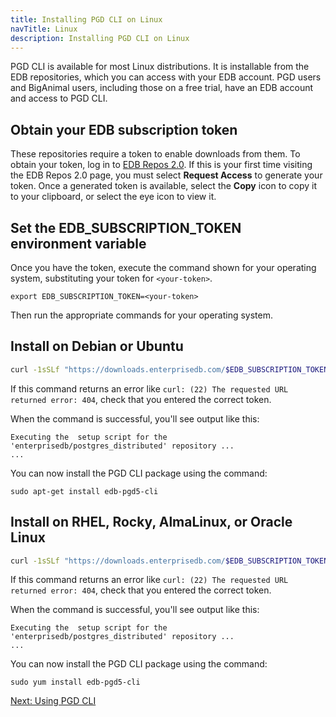 ```yaml
---
title: Installing PGD CLI on Linux
navTitle: Linux
description: Installing PGD CLI on Linux
---
```


 PGD CLI is available for most Linux distributions. It is installable from the EDB repositories, which you can access with your EDB account. PGD users and BigAnimal users, including those on a free trial, have an EDB account and access to PGD CLI.

## Obtain your EDB subscription token

These repositories require a token to enable downloads from them. To obtain your token, log in to [EDB Repos 2.0](https://www.enterprisedb.com/repos-downloads). If this is your first time visiting the EDB Repos 2.0 page, you must select **Request Access** to generate your token. Once a generated token is available, select the **Copy** icon to copy it to your clipboard, or select the eye icon to view it.

## Set the EDB_SUBSCRIPTION_TOKEN environment variable
Once you have the token, execute the command shown for your operating system, substituting
your token for `<your-token>`. 

```
export EDB_SUBSCRIPTION_TOKEN=<your-token>
```

Then run the appropriate commands for your operating system.

## Install on Debian or Ubuntu

```bash
curl -1sSLf "https://downloads.enterprisedb.com/$EDB_SUBSCRIPTION_TOKEN/postgres_distributed/setup.deb.sh" | sudo -E bash
```

If this command returns an error like `curl: (22) The requested URL returned error: 404`, check that you entered the correct token.

When the command is successful, you'll see output like this:

```
Executing the  setup script for the 'enterprisedb/postgres_distributed' repository ...
...
```

You can now install the PGD CLI package using the command:

```
sudo apt-get install edb-pgd5-cli
```

## Install on RHEL, Rocky, AlmaLinux, or Oracle Linux

```bash
curl -1sSLf "https://downloads.enterprisedb.com/$EDB_SUBSCRIPTION_TOKEN/postgres_distributed/setup.rpm.sh" | sudo -E bash
```

If this command returns an error like `curl: (22) The requested URL returned error: 404`, check that you entered the correct token.

When the command is successful, you'll see output like this:

```
Executing the  setup script for the 'enterprisedb/postgres_distributed' repository ...
...
```

You can now install the PGD CLI package using the command:

```
sudo yum install edb-pgd5-cli
```

[Next: Using PGD CLI](../using_cli)



